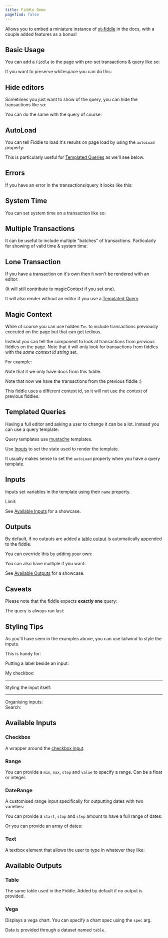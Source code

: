 ```yaml
---
title: Fiddle Demo
pagefind: false
---
```



Allows you to embed a miniature instance of [xt-fiddle](https://fiddle.xtdb.com) in the docs, with a couple added features as a bonus!

## Basic Usage

You can add a `Fiddle` to the page with pre-set transactions & query like so:

<Fiddle>
  <Txs txs="INSERT INTO docs (xt$id, foo) VALUES (1, 'one');" />
  <Query q="SELECT * FROM docs" />
</Fiddle>

If you want to preserve whitespace you can do this:

<Fiddle>
  <Txs txs="INSERT INTO docs (xt$id, foo) VALUES (1, 'one');" />
  <Query q={
`SELECT docs.xt$id, docs.foo
  FROM docs
-- You can also put comments :)`}
/>
</Fiddle>

## Hide editors

Sometimes you just want to show of the query, you can hide the transactions like so:

<Fiddle>
  <Txs hidden={true}
       txs="INSERT INTO docs (xt$id, foo) VALUES (1, 'one');" />
  <Query q="SELECT * FROM docs" />
</Fiddle>


You can do the same with the query of course:

<Fiddle>
  <Txs txs="INSERT INTO docs (xt$id, foo) VALUES (1, 'one');" />
  <Query hidden={true} q="SELECT * FROM docs"/>
</Fiddle>

## AutoLoad

You can tell Fiddle to load it's results on page load by using the `autoLoad` property:

<Fiddle autoLoad>
  <Txs txs="INSERT INTO docs (xt$id, foo) VALUES (1, 'one');" />
  <Query q="SELECT * FROM docs"/>
</Fiddle>

This is particularly useful for [Templated Queries](#templated-queries) as we'll see below.

## Errors

If you have an error in the transactions/query it looks like this:

<Fiddle autoLoad>
  <Txs txs="INSERT INTO docs (xt$id, foo) VALUES (1, 'one');" />
  <Query q="SELECT * FOM docs" />
</Fiddle>

## System Time

You can set system time on a transaction like so:

<Fiddle>
  <Txs systemTime="2020-01-01"
       txs="INSERT INTO docs (xt$id, name) VALUES (1, 'one');" />
  <Query q="SELECT * FROM xt$txs" />
</Fiddle>

## Multiple Transactions

It can be useful to include multiple "batches" of transactions.
Particularly for showing of valid time & system time:

<Fiddle>
  <Txs systemTime="2020-01-01"
       txs="INSERT INTO docs (xt$id, name) VALUES (1, 'one');" />
  <Txs systemTime="2020-01-02"
       txs="INSERT INTO docs (xt$id, name) VALUES (1, 'two');" />
  <Query q={
`SELECT d.xt$id, d.name, d.xt$system_from
  FROM docs FOR ALL VALID_TIME AS d
  ORDER BY d.xt$id, d.xt$system_from`} />
</Fiddle>

## Lone Transaction

If you have a transaction on it's own then it won't be rendered with an editor:

<Fiddle>
  <Txs txs="INSERT INTO docs
            (xt$id, name)
            VALUES
            (1, 'one');" />
</Fiddle>

(It will still contribute to magicContext if you set one).

It will also render without an editor if you use a [Templated Query](#templated-queries).

## Magic Context

While of course you can use hidden `Txs` to include transactions previously executed on the page but that can get tedious.

Instead you can tell the component to look at transactions from *previous* fiddles on the page.
Note that it will only look for transactions from fiddles with the *same context id string* set.

For example:

<Fiddle magicContext="my-context">
  <Txs systemTime="2020-01-01"
       txs="INSERT INTO docs (xt$id, name) VALUES (1, 'one');" />
  <Query q="SELECT * FROM docs" />
</Fiddle>

Note that it we only have docs from this fiddle.

<Fiddle magicContext="my-context">
  <Txs systemTime="2020-01-02"
       txs="
    INSERT INTO docs (xt$id, name) VALUES (1, 'two');
    INSERT INTO docs (xt$id, name) VALUES (2, 'three');" />
  <Query q={
`SELECT d.xt$id, d.name, d.xt$system_from
  FROM docs FOR ALL VALID_TIME AS d
  ORDER BY d.xt$id, d.xt$system_from`} />
</Fiddle>

Note that now we have the transactions from the previous fiddle :)

This fiddle uses a different context id, so it will not use the context of previous fiddles:

<Fiddle magicContext="different-context">
  <Txs systemTime="2020-01-02"
       txs="
    INSERT INTO docs (xt$id, name) VALUES (1, 'two');
    INSERT INTO docs (xt$id, name) VALUES (2, 'three');" />
  <Query q={
`SELECT d.xt$id, d.name, d.xt$system_from
  FROM docs FOR ALL VALID_TIME AS d
  ORDER BY d.xt$id, d.xt$system_from`} />
</Fiddle>


## Templated Queries

Having a full editor and asking a user to change it can be a lot. Instead you can use a query template:


<Fiddle autoLoad magicContext="orders">
  <Txs txs="INSERT INTO orders
            (xt$id, name, count, xt$valid_from)
            VALUES
            (1, 'Bike',        4, DATE '2024-01-01'),
            (2, 'Ice Cream',   3, DATE '2024-01-02'),
            (3, 'Tennis Ball', 5, DATE '2024-01-03'),
            (4, 'Toy Gun',     2, DATE '2024-01-04'),
            (5, 'Blocks',      1, DATE '2024-01-05')" />
  <QueryTemplate q="SELECT *
                    FROM orders
                    LIMIT {{limit}}" />
  <Range name="limit" min={0} max={5} step={1} value={3} />
</Fiddle>

Query templates use [mustache](https://mustache.github.io/) templates.

Use [Inputs](#inputs) to set the state used to render the template.

It usually makes sense to set the `autoLoad` property when you have a query template.

## Inputs

Inputs set variables in the template using their `name` property.

<Fiddle autoLoad magicContext="orders">
  <QueryTemplate q="SELECT *
                    FROM orders
                    {{#enabled}}
                    LIMIT {{limit}}
                    {{/enabled}}" />
  <div class="flex flex-row gap-2">
    Limit:
    <Checkbox name="enabled" checked />
    <Range name="limit" min={0} max={5} step={1} value={3} />
  </div>
</Fiddle>

See [Available Inputs](#available-inputs) for a showcase.


## Outputs

By default, if no outputs are added a [table output](#table-output) is automatically appended to the fiddle.

You can override this by adding your own:

<Fiddle autoLoad magicContext="orders">
  <QueryTemplate q="SELECT *
                    FROM orders AS o
                    WHERE o.count > {{count}}
                    ORDER BY o.xt$id" />
  <Range name="count" min={0} max={6} step={2} value={0} />
  <OutputVega spec={{
    $schema: 'https://vega.github.io/schema/vega-lite/v5.json',
    data: { name: "table" },
    mark: "bar",
    encoding: {
      x: { field: 'xt$id', type: 'ordinal' },
      y: { field: 'count', type: 'quantitative' }
    }
  }} />
</Fiddle>

You can also have multiple if you want:

<Fiddle autoLoad magicContext="orders">
  <QueryTemplate q="SELECT *
                    FROM orders AS o
                    WHERE o.count > {{count}}
                    ORDER BY o.xt$id" />
  <Range name="count" min={0} max={6} step={2} value={0} />
  <div class="grid grid-cols-2 gap-1">
    <OutputVega spec={{
      $schema: 'https://vega.github.io/schema/vega-lite/v5.json',
      data: { name: "table" },
      mark: "bar",
      encoding: {
        x: { field: 'xt$id', type: 'ordinal' },
        y: { field: 'count', type: 'quantitative' }
      }
    }} />
    <OutputTable />
  </div>
</Fiddle>

See [Available Outputs](#available-outputs) for a showcase.

## Caveats

Please note that the fiddle expects **exactly one** query:

<Fiddle>
  <Txs txs="INSERT INTO docs (xt$id, name) VALUES (1, 'one')" />
  <Query q="SELECT * FROM docs" />
  <Txs txs="INSERT INTO docs (xt$id, name) VALUES (2, 'two')" />
  <Query q="this won't be run" />
</Fiddle>

The query is always run last:

<Fiddle>
  <Query q="SELECT * FROM docs" />
  <Txs txs="INSERT INTO docs (xt$id, name) VALUES (1, 'one')" />
</Fiddle>

## Styling Tips

As you'll have seen in the examples above, you can use tailwind to style the inputs.

This is handy for:


<Fiddle autoLoad magicContext="orders">
  <QueryTemplate q="SELECT *
                    FROM orders AS o
                    WHERE {{#true}}true{{/true}}{{^true}}false{{/true}} {{#enableSearch}}AND o.name LIKE '%{{search}}%'{{/enableSearch}}
                    LIMIT {{limit}}" />

  Putting a label beside an input:
  <div class="flex flex-row gap-2 items-center">
    My checkbox:
    <Checkbox name="true" checked />
  </div>

  <hr class="border-b border-gray-300 dark:border-gray-600" />

  Styling the input itself:
  <Range class="w-full" name="limit" min="0" max="5" value="3" />

  <hr class="border-b border-gray-300 dark:border-gray-600" />
  Organising inputs:
  <div class="flex flex-row gap-2 items-center">
    Search:
    <Checkbox name="enableSearch" checked />
    <Text name="search" />
  </div>
</Fiddle>

## Available Inputs

### Checkbox

A wrapper around the [checkbox input](https://developer.mozilla.org/en-US/docs/Web/HTML/Element/input/checkbox).


<Fiddle autoLoad magicContext="orders">
  <QueryTemplate q="SELECT *
                    FROM orders AS o
                    -- Watch as the below changes:
                    {{#useWhere}}
                    WHERE o.count < 3
                    {{/useWhere}}
                    ORDER BY o.xt$id" />
  <Checkbox name="useWhere" checked />
</Fiddle>

### Range

You can provide a `min`, `max`, `step` and `value` to specify a range.
Can be a float or integer.

<Fiddle autoLoad magicContext="orders">
  <QueryTemplate q="SELECT *
                    FROM orders AS o
                    WHERE o.count > {{count}}
                    ORDER BY o.xt$id" />
  <Range name="count" min={0} max={6} step={2} />
</Fiddle>

### DateRange


A customised range input specifically for outputting dates with two varieties:

You can provide a `start`, `stop` and `step` amount to have a full range of dates:

<Fiddle autoLoad magicContext="orders">
  <QueryTemplate q="SELECT o.xt$id, o.count, o.name, o.xt$valid_from
                    FROM orders FOR VALID_TIME AS OF {{validTime}} AS o
                    ORDER BY o.xt$id" />
  <DateRange name="validTime" start="2024-01-01" stop="2024-01-05" step="1 day" value="2024-01-04" />
</Fiddle>

Or you can provide an array of dates:

<Fiddle autoLoad magicContext="orders">
  <QueryTemplate q="SELECT o.xt$id, o.count, o.name, o.xt$valid_from
                    FROM orders FOR VALID_TIME AS OF {{validTime}} AS o
                    ORDER BY o.xt$id" />
  <DateRange name="validTime" dates={["2024-01-01","2024-01-02","2024-01-05"]} value="2024-01-05" />
</Fiddle>

### Text

A textbox element that allows the user to type in whatever they like:

<Fiddle autoLoad magicContext="orders">
  <QueryTemplate q="SELECT *
                    FROM orders AS o
                    WHERE o.name LIKE '%{{name}}%'
                    ORDER BY o.xt$id" />
  <Text name="name" value="Toy" />
</Fiddle>


## Available Outputs

### Table


The same table used in the Fiddle. Added by default if no output is provided.

<Fiddle autoLoad magicContext="orders">
  <QueryTemplate q="SELECT *
                    FROM orders AS o
                    WHERE o.count > {{count}}
                    ORDER BY o.xt$id" />
  <Range name="count" min={0} max={6} step={2} />
  <OutputTable />
</Fiddle>

### Vega


Displays a vega chart. You can specify a chart spec using the `spec` arg.

Data is provided through a dataset named `table`.

<Fiddle autoLoad magicContext="orders">
  <QueryTemplate q="SELECT *
                    FROM orders AS o
                    WHERE o.count > {{count}}
                    ORDER BY o.xt$id" />
  <Range name="count" min={0} max={6} step={2} value={0} />
  <OutputVega spec={{
    $schema: 'https://vega.github.io/schema/vega-lite/v5.json',
    data: { name: "table" },
    mark: "bar",
    encoding: {
      x: { field: 'xt$id', type: 'ordinal' },
      y: { field: 'count', type: 'quantitative' }
    }
  }} />
</Fiddle>
